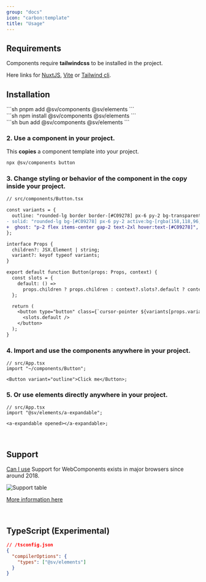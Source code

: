 ```yaml
---
group: "docs"
icon: "carbon:template"
title: "Usage"
---
```



## Requirements

Components require **tailwindcss** to be installed in the project.

Here links for [NuxtJS](https://www.npmjs.com/package/@nuxtjs/tailwindcss), [Vite](https://tailwindcss.com/docs/guides/vite) or [Tailwind cli](https://tailwindcss.com/docs/installation).

## Installation

<Command>
  <div slot="pnpm">
    ```sh
    pnpm add @sv/components @sv/elements
    ```
  </div>
  <div slot="npm">
    ```sh
    npm install @sv/components @sv/elements
    ```
  </div>
  <div slot="bun">
    ```sh
    bun add @sv/components @sv/elements
    ```
  </div>
</Command>

### 2. Use a component in your project.

This **copies** a component template into your project.

```bash
npx @sv/components button
```

### 3. Change styling or behavior of the component in the copy inside your project.

```diff lang="tsx"
// src/components/Button.tsx

const variants = {
  outline: "rounded-lg border border-[#C09278] px-6 py-2 bg-transparent",
- solid: "rounded-lg bg-[#C09278] px-6 py-2 active:bg-[rgba(158,118,96,1)]",
+  ghost: "p-2 flex items-center gap-2 text-2xl hover:text-[#C09278]",
};

interface Props {
  children?: JSX.Element | string;
  variant?: keyof typeof variants;
}

export default function Button(props: Props, context) {
  const slots = {
    default: () =>
      props.children ? props.children : context?.slots?.default ? context?.slots.default() : null,
  };

  return (
    <button type="button" class={`cursor-pointer ${variants[props.variant ?? "solid"]}`}>
      <slots.default />
    </button>
  );
}
```

### 4. Import and use the components anywhere in your project.

```tsx
// src/App.tsx
import "~/components/Button";

<Button variant="outline">Click me</Button>;
```

### 5. Or use elements directly anywhere in your project.

```tsx
// src/App.tsx
import "@sv/elements/a-expandable";

<a-expandable opened></a-expandable>;
```

<br/>

## Support

[Can I use](https://caniuse.com/mdn-api_window_customelements) Support for WebComponents exists in major browsers since around 2018.

![Support table](../../../assets/support.jpg)

[More information here](https://www.webcomponents.org/)

<br/>

## TypeScript (Experimental)

```json
// /tsconfig.json
{
  "compilerOptions": {
    "types": ["@sv/elements"]
  }
}
```
